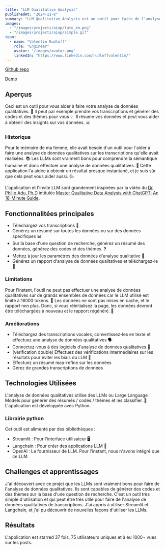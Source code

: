 ```yaml
---
title: "LLM Qualitative Analysis"
publishedAt: "2024-11-8"
summary: "LLM Qualitative Analysis est un outil pour faire de l'analyse de données qualitatives."
images:
  - "/images/projects/aiop/tuto_en.png"
  - "/images/projects/aiop/simple.gif"
team:
  - name: "Valentin Rudloff"
    role: "Engineer"
    avatar: "/images/avatar.png"
    linkedIn: "https://www.linkedin.com/rudloffvalentin/"
---
```


[Github repo](https://github.com/Gamma-Software/llm_qualitative_data_analysis)

[Demo](https://qualitative-data-analysis-llm.streamlit.app/)

## Aperçus

Ceci est un outil pour vous aider à faire votre analyse de données qualitatives.
🧐 Il peut par exemple prendre vos transcriptions et générer des codes et des thèmes pour vous 💡.
Il résume vos données et peut vous aider à obtenir des insights sur vos données. 📊

### Historique

Pour le mémoire de ma femme, elle avait besoin d'un outil pour l'aider à faire une analyse de données qualitatives sur les transcriptions qu'elle avait réalisées.
📚 Les LLMs sont vraiment bons pour comprendre la sémantique humaine et donc effectuer une analyse de données qualitatives.
🧠 Cette application l'a aidée à obtenir un résultat presque instantané, et je suis sûr que cela peut vous aider aussi. 👍

L'application et l'invite LLM sont grandement inspirées par la vidéo du [Dr Philip Adu, Ph.D](https://www.drphilipadu.com/)
intitulée [Master Qualitative Data Analysis with ChatGPT: An 18-Minute Guide](https://www.youtube.com/watch?v=L1WelrcgLGM).

## Fonctionnalitées principales

- Téléchargez vos transcriptions 📂
- Générez un résumé sur toutes les données ou sur des données spécifiques 📊
- Sur la base d'une question de recherche, générez un résumé des données, générez des codes et des thèmes. ❓
- Mettez à jour les paramètres des données d'analyse qualitative 🔄
- Générez un rapport d'analyse de données qualitatives et téléchargez-le 📄

### Limitations

Pour l'instant, l'outil ne peut pas effectuer une analyse de données qualitatives sur de grands ensembles de données car le LLM utilisé est limité à 16000 tokens. 🚫
Les données ne sont pas mises en cache, et le rapport non plus. Donc, si vous réinitialisez la page, les données devront être téléchargées à nouveau et le rapport régénéré. 🔄

### Améliorations

- Téléchargez des transcriptions vocales, convertissez-les en texte et effectuez une analyse de données qualitatives 🗣️
- Connectez-vous à des logiciels d'analyse de données qualitatives 🤝
- (vérification double) Effectuez des vérifications intermédiaires sur les résultats pour éviter les biais du LLM 🤔
- Effectuez un résumé map-refine sur les données
- Gérez de grandes transcriptions de données


## Technologies Utilisées

L'analyse de données qualitatives utilise des LLMs ou Large Language Models pour générer des résumés / codes / thèmes et les classifier.
 🤖 L'application est développée avec Python.

### Librairie python

Cet outil est alimenté par des bibliothèques :

- Streamlit : Pour l'interface utilisateur 🖥️
- Langchain : Pour créer des applications LLM 🔗
- OpenAI : Le fournisseur de LLM. Pour l'instant, nous n'avons intégré que ce LLM.

## Challenges et apprentissages

J'ai découvert avec ce projet que les LLMs sont vraiment bons pour faire de l'analyse de données qualitatives.
Ils sont capables de générer des codes et des thèmes sur la base d'une question de recherche.
C'est un outil très simple d'utilisation et qui peut être très utile pour faire de l'analyse de données qualitatives de transcriptions.
J'ai appris à utiliser Streamlit et Langchain, et j'ai pu découvrir de nouvelles façons d'utiliser les LLMs.

## Résultats

L'application est starred 37 fois, 75 utilisateurs uniques et à eu 1000+ vues sur les posts.